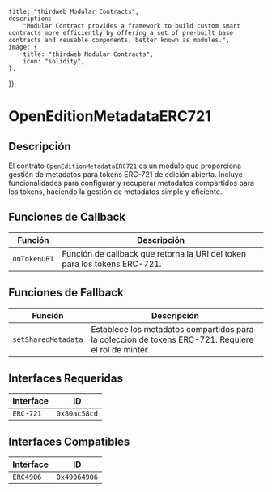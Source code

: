 
    title: "thirdweb Modular Contracts",
    description: 
        "Modular Contract provides a framework to build custom smart contracts more efficiently by offering a set of pre-built base contracts and reusable components, better known as modules.",
    image: {
        title: "thirdweb Modular Contracts",
        icon: "solidity",
    },
});

# OpenEditionMetadataERC721

## Descripción

El contrato `OpenEditionMetadataERC721` es un módulo que proporciona gestión de metadatos para tokens ERC-721 de edición abierta. Incluye funcionalidades para configurar y recuperar metadatos compartidos para los tokens, haciendo la gestión de metadatos simple y eficiente.

<GithubButtonLink href="https://github.com/thirdweb-dev/modular-contracts/blob/dev/src/module/token/metadata/OpenEditionMetadataERC721.sol" />

## Funciones de Callback

| Función           | Descripción                                                  |
|-------------------|--------------------------------------------------------------|
| `onTokenURI`      | Función de callback que retorna la URI del token para los tokens ERC-721. |

## Funciones de Fallback

| Función                | Descripción                                                                               |
|------------------------|-------------------------------------------------------------------------------------------|
| `setSharedMetadata`     | Establece los metadatos compartidos para la colección de tokens ERC-721. Requiere el rol de minter. |

## Interfaces Requeridas

| Interface  | ID          |
|------------|-------------|
| `ERC-721`  | `0x80ac58cd`|

## Interfaces Compatibles

| Interface  | ID          |
|------------|-------------|
| `ERC4906`  | `0x49064906`|
